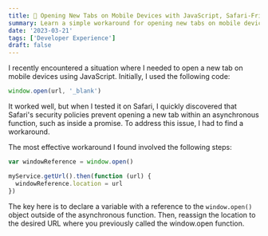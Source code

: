 ```yaml
---
title: 🐯 Opening New Tabs on Mobile Devices with JavaScript, Safari-Friendly
summary: Learn a simple workaround for opening new tabs on mobile devices using JavaScript that is compatible with Safari's security policies.
date: '2023-03-21'
tags: ['Developer Experience']
draft: false
---
```


I recently encountered a situation where I needed to open a new tab on mobile devices using JavaScript. Initially, I used the following code:

```js
window.open(url, '_blank')
```

It worked well, but when I tested it on Safari, I quickly discovered that Safari's security policies prevent opening a new tab within an asynchronous function, such as inside a promise. To address this issue, I had to find a workaround.

The most effective workaround I found involved the following steps:

```js
var windowReference = window.open()

myService.getUrl().then(function (url) {
  windowReference.location = url
})
```

The key here is to declare a variable with a reference to the `window.open()` object outside of the asynchronous function. Then, reassign the location to the desired URL where you previously called the window.open function.
